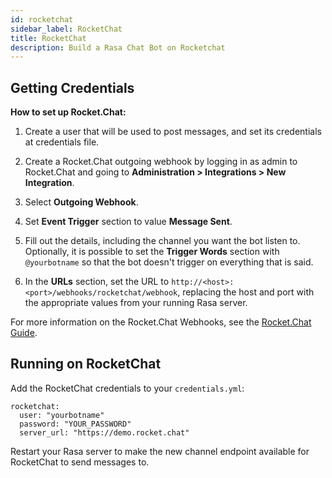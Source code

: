 ```yaml
---
id: rocketchat
sidebar_label: RocketChat
title: RocketChat
description: Build a Rasa Chat Bot on Rocketchat
---
```


## Getting Credentials

**How to set up Rocket.Chat:**

1. Create a user that will be used to post messages, and set its
   credentials at credentials file.

2. Create a Rocket.Chat outgoing webhook by logging in as admin to
   Rocket.Chat and going to
   **Administration > Integrations > New Integration**.

3. Select **Outgoing Webhook**.

4. Set **Event Trigger** section to value **Message Sent**.

5. Fill out the details, including the channel you want the bot
   listen to. Optionally, it is possible to set the
   **Trigger Words** section with `@yourbotname` so that the bot
   doesn't trigger on everything that is said.

6. In the **URLs** section, set the URL to 
   `http://<host>:<port>/webhooks/rocketchat/webhook`, replacing
   the host and port with the appropriate values from your running Rasa server.

For more information on the Rocket.Chat Webhooks, see the
[Rocket.Chat Guide](https://docs.rocket.chat/guides/administrator-guides/integrations).

## Running on RocketChat

Add the RocketChat credentials to your `credentials.yml`:

```yaml-rasa
rocketchat:
  user: "yourbotname"
  password: "YOUR_PASSWORD"
  server_url: "https://demo.rocket.chat"
```


Restart your Rasa server
to make the new channel endpoint available for RocketChat to send messages to.
